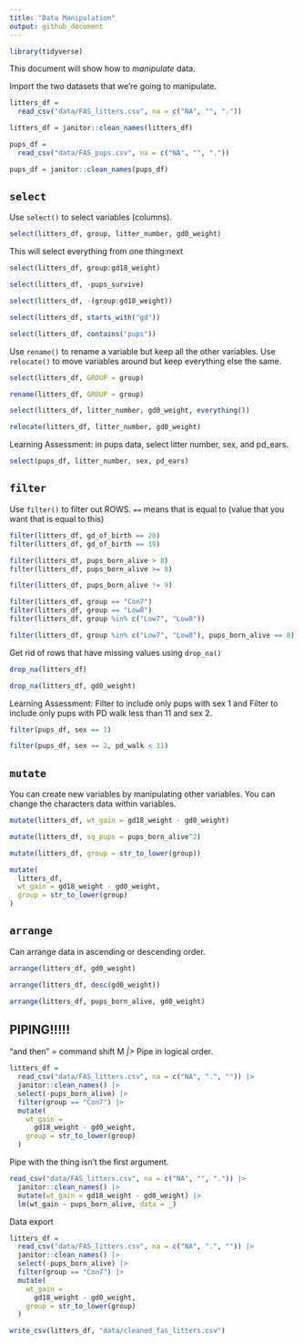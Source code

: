 ```yaml
---
title: "Data Manipulation"
output: github_document
---
```


```r
library(tidyverse)
```


This document will show how to *manipulate* data.



Import the two datasets that we're going to manipulate.

```r
litters_df =
  read_csv("data/FAS_litters.csv", na = c("NA", "", "."))

litters_df = janitor::clean_names(litters_df)

pups_df =
  read_csv("data/FAS_pups.csv", na = c("NA", "", "."))

pups_df = janitor::clean_names(pups_df)
```


## `select`

Use `select()` to select variables (columns).

```r
select(litters_df, group, litter_number, gd0_weight)
```

This will select everything from one thing:next

```r
select(litters_df, group:gd18_weight)
```

```r
select(litters_df, -pups_survive)
```

```r
select(litters_df, -(group:gd18_weight))
```

```r
select(litters_df, starts_with("gd"))
```

```r
select(litters_df, contains("pups"))
```

Use `rename()` to rename a variable but keep all the other variables.
Use `relocate()` to move variables around but keep everything else the same.

```r
select(litters_df, GROUP = group)

rename(litters_df, GROUP = group)

select(litters_df, litter_number, gd0_weight, everything())

relocate(litters_df, litter_number, gd0_weight)
```


Learning Assessment: in pups data, select litter number, sex, and pd_ears.

```r
select(pups_df, litter_number, sex, pd_ears)
```


## `filter`

Use `filter()` to filter out ROWS.
`==` means that is equal to (value that you want that is equal to this)

```r
filter(litters_df, gd_of_birth == 20)
filter(litters_df, gd_of_birth == 19)
```

```r
filter(litters_df, pups_born_alive > 8)
filter(litters_df, pups_born_alive >= 8)
```

```r
filter(litters_df, pups_born_alive != 9)
```

```r
filter(litters_df, group == "Con7")
filter(litters_df, group == "Low8")
filter(litters_df, group %in% c("Low7", "Low8"))
```

```r
filter(litters_df, group %in% c("Low7", "Low8"), pups_born_alive == 8)
```

Get rid of rows that have missing values using `drop_na()`

```r
drop_na(litters_df)

drop_na(litters_df, gd0_weight)

```

Learning Assessment: Filter to include only pups with sex 1 and Filter to include only pups with PD walk less than 11 and sex 2.

```r
filter(pups_df, sex == 1)

filter(pups_df, sex == 2, pd_walk < 11)
```


## `mutate`

You can create new variables by manipulating other variables.
You can change the characters data within variables.

```r
mutate(litters_df, wt_gain = gd18_weight - gd0_weight)

mutate(litters_df, sq_pups = pups_born_alive^2)

mutate(litters_df, group = str_to_lower(group))

mutate(
  litters_df, 
  wt_gain = gd18_weight - gd0_weight,
  group = str_to_lower(group)
)
```


## `arrange`

Can arrange data in ascending or descending order.

```r
arrange(litters_df, gd0_weight)

arrange(litters_df, desc(gd0_weight))

arrange(litters_df, pups_born_alive, gd0_weight)
```


## PIPING!!!!!

"and then" = command shift M *|>*
Pipe in logical order. 

```r
litters_df =
  read_csv("data/FAS_litters.csv", na = c("NA", ".", "")) |> 
  janitor::clean_names() |> 
  select(-pups_born_alive) |>
  filter(group == "Con7") |> 
  mutate(
    wt_gain = 
      gd18_weight - gd0_weight,
    group = str_to_lower(group)
  )
```


Pipe with the thing isn't the first argument.

```r
read_csv("data/FAS_litters.csv", na = c("NA", "", ".")) |> 
  janitor::clean_names() |> 
  mutate(wt_gain = gd18_weight - gd0_weight) |> 
  lm(wt_gain ~ pups_born_alive, data = _)
```


Data export

```r
litters_df =
  read_csv("data/FAS_litters.csv", na = c("NA", ".", "")) |> 
  janitor::clean_names() |> 
  select(-pups_born_alive) |>
  filter(group == "Con7") |> 
  mutate(
    wt_gain = 
      gd18_weight - gd0_weight,
    group = str_to_lower(group)
  )

write_csv(litters_df, "data/cleaned_fas_litters.csv")
```





